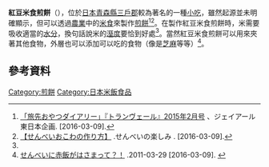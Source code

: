 '''紅豆米食煎餅'''（{{lang-ja|せんべいおこわ}}），位於[[日本|日本]][[青森縣|青森縣]][[三戶郡|三戶郡]]較為著名的一種[[小吃|小吃]]，雖然起源並未明確顯示，但可以透過[[農業|農業]]中的[[米食|米食]]來製作[[煎餅|煎餅]]<ref name="旅1">[http://www.jreast.co.jp/tabidoki/trainvert/ 「旅先おやつダイアリー」『トランヴェール』2015年2月号] {{Wayback|url=http://www.jreast.co.jp/tabidoki/trainvert/ |date=20190614173059 }}、ジェイアール東日本企画. [2016-03-09].{{ja}}</ref><ref>[http://www.senbeifun.com/cooking/okowa.html 【せんべいおこわの作り方】] {{Wayback|url=http://www.senbeifun.com/cooking/okowa.html |date=20190620114329 }}.せんべいの楽しみ . [2016-03-09].{{ja}}</ref>。在製作紅豆米食煎餅時，米需要吸收適當的[[水分|水分]]，換句話說米的[[溼度|溼度]]要恰到好處<ref name="旅1"/>。當然紅豆米食煎餅可以用來夾著其他食物，外層也可以添加可以吃的食物（像是[[芝麻|芝麻]]等等）<ref>[http://aomori-miryoku.com/2011/03/29/%E3%81%9B%E3%82%93%E3%81%B9%E3%81%84%E3%81%AB%E8%B5%A4%E9%A3%AF%E3%81%8C%E3%81%AF%E3%81%95%E3%81%BE%E3%81%A3%E3%81%A6%EF%BC%9F%EF%BC%81/ せんべいに赤飯がはさまって？！] {{Wayback|url=http://aomori-miryoku.com/2011/03/29/%E3%81%9B%E3%82%93%E3%81%B9%E3%81%84%E3%81%AB%E8%B5%A4%E9%A3%AF%E3%81%8C%E3%81%AF%E3%81%95%E3%81%BE%E3%81%A3%E3%81%A6%EF%BC%9F%EF%BC%81/ |date=20210121135817 }}.2011-03-29 [2016-03-09]. {{ja}}</ref>。
==參考資料==
{{reflist}}

[[Category:煎餅|Category:煎餅]]
[[Category:日本米飯食品|Category:日本米飯食品]]